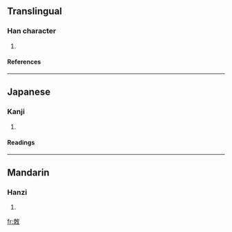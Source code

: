 ==Translingual==
===Han character===
{{Han char|rn=66|rad=攴|as=06|sn=10|four=|canj=木月人大 (DBOK)}}
# {{defn|Han|sort=攴06}}
====References====
{{Han ref|kx=0470.100|dkj=13175|dj=0820.160|hdz=21457.020|uh=6547|ud=25927}}
----
==Japanese==
===Kanji===
{{ja-kanji|grade=|rs=攴06}}
# {{defn|Japanese}} 
====Readings====
{{ja-readings|on=[[さく]] (saku), [[しゃく]] (shaku)|kun=[[むちうつ]] (muchiutsu)}}
----
==Mandarin==
===Hanzi===
{{cmn-hanzi|pin=[[cè]] (ce4)|wg=ts'e<sup>4</sup>}}
# {{defn|Mandarin}}

[[fr:敇]]
